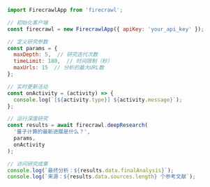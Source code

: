 ```js Node
import FirecrawlApp from 'firecrawl';

// 初始化客户端
const firecrawl = new FirecrawlApp({ apiKey: 'your_api_key' });

// 定义研究参数
const params = {
  maxDepth: 5,  // 研究迭代次数
  timeLimit: 180,  // 时间限制（秒）
  maxUrls: 15  // 分析的最大URL数
};

// 实时更新活动
const onActivity = (activity) => {
  console.log(`[${activity.type}] ${activity.message}`);
};

// 运行深度研究
const results = await firecrawl.deepResearch(
  '量子计算的最新进展是什么？',
  params,
  onActivity
);

// 访问研究成果
console.log(`最终分析：${results.data.finalAnalysis}`);
console.log(`来源：${results.data.sources.length} 个参考文献`);
```
